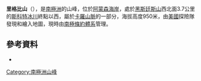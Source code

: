 {{coord|85|33|S|154|35|W|display=title}}

'''里格比山'''（{{lang-en|Mount Rigby}}），是[[南極洲|南極洲]]的山峰，位於[[阿蒙森海岸|阿蒙森海岸]]，處於[[黑斯廷斯山|黑斯廷斯山]]西北面3.7公里的[[斯科特冰川|斯科特冰川]]終點以西，屬於[[卡羅山脈|卡羅山脈]]的一部分，海拔高度950米，由[[美國|美國]]探險隊發現和繪入地圖，現時由[[南極條約體系|南極條約體系]]管理。

==參考資料==
*{{usgs-gazetteer}}

{{Antarctica-geo-stub}}
[[Category:南極洲山峰|Category:南極洲山峰]]